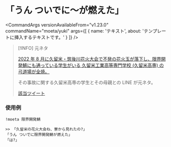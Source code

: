 

# 「うん ついでに〜が燃えた」

<CommandArgs
  versionAvailableFrom="v1.23.0"
  commandName="moeta/yuki"
  args={[
    {
      name: 'テキスト',
      about: 'テンプレートに挿入するテキストです。'
    }
  ]}
/>

> [!INFO]
> 元ネタ
>
> [2022 年 8 月に久留米・筑後川花火大会で不発の花火玉が落下し、限界開発鯖にも通っている学生がいる 久留米工業高等専門学校 (久留米高専) の弓道場が全焼。](https://www3.nhk.or.jp/fukuoka-news/20220805/5010016764.html)
>
> その事故に関する久留米高専の学生とその母親との LINE が元ネタ。
>
> [該当ツイート](https://x.com/yuki_yuigishi/status/1555557259798687744)

### 使用例

`!moeta 限界開発鯖`

```
>> 「久留米の花火大会ね、寮から見れたの?」
「うん ついでに限界開発鯖が燃えた」
「は?」
```
